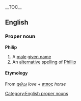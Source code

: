 {{wikipedia}}
__TOC__
==English==
===Proper noun===
[[Category:English proper nouns]]
'''Philip'''
#A [[male]] [[given name]]
#An [[alternative]] [[spelling]] of [[Phillip]]
====Etymology====
{{etystub}}
From {{Gr.}} [[φιλω]] ''love'' + [[ιππος]] ''horse''